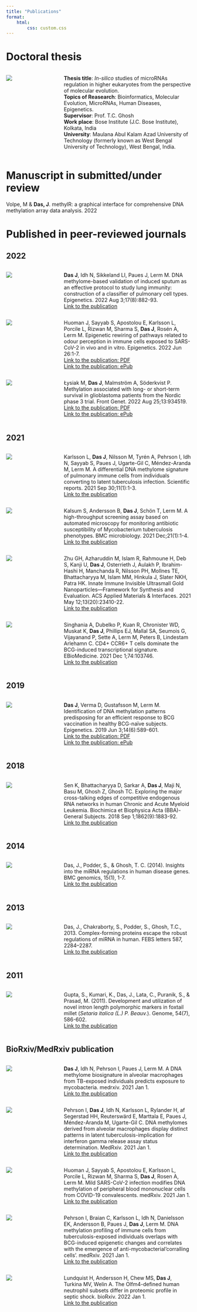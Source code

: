 ```yaml
---
title: "Publications"
format:
    html:
        css: custom.css
---
```


# Doctoral thesis


:::: {.columns}

::: {.column width="20%"}
![](pics/PhD_thesis_frontpage.jpg)
:::

::: {.column width="5%"}
:::

::: {.column width="75%"}

**Thesis title**: <span class="word"> *In-silico* studies of microRNAs regulation in higher eukaryotes from the perspective of molecular evolution.</span> \
**Topics of Reasearch**: Bioinformatics, Molecular Evolution, MicroRNAs, Human Diseases, Epigenetics. \
**Supervisor**: Prof. T.C. Ghosh \
**Work place**: Bose Institute (J.C. Bose Institute), Kolkata, India \
**University**: Maulana Abul Kalam Azad University of Technology (formerly known as West Bengal University of Technology), West Bengal, India. 

:::

::::

# Manuscript in submitted/under review

Volpe, M & **Das, J**. <span class="word"> methylR: a graphical interface for comprehensive DNA methylation array data analysis.</span> 2022 

# Published in peer-reviewed journals

## 2022

:::: {.columns}

::: {.column width="20%"}
![](https://www.tandfonline.com/action/showCoverImage?doi=10.1080/kepi20.v017.i08)
:::

::: {.column width="5%"}
:::

::: {.column width="75%"}
**Das J**, Idh N, Sikkeland LI, Paues J, Lerm M. <span class="word">DNA methylome-based validation of induced sputum as an effective protocol to study lung immunity: construction of a classifier of pulmonary cell types.</span> Epigenetics. 2022 Aug 3;17(8):882-93. \
[Link to the publication](https://www.tandfonline.com/doi/pdf/10.1080/15592294.2021.1969499?needAccess=true) 
:::

::::

:::: {.columns}

::: {.column width="20%"}
![](https://www.tandfonline.com/action/showCoverImage?doi=10.1080/kepi20.v017.i09)
:::

::: {.column width="5%"}
:::

::: {.column width="75%"}
Huoman J, Sayyab S, Apostolou E, Karlsson L, Porcile L, Rizwan M, Sharma S, **Das J**, Rosén A, Lerm M. <span class="word">Epigenetic rewiring of pathways related to odour perception in immune cells exposed to SARS-CoV-2 in vivo and in vitro.</span> Epigenetics. 2022 Jun 26:1-7. \
[Link to the publication: PDF](https://www.tandfonline.com/doi/pdf/10.1080/15592294.2022.2089471?needAccess=true) \
[Link to the publication: ePub](https://www.tandfonline.com/doi/epub/10.1080/15592294.2022.2089471?needAccess=true)
:::

::::

:::: {.columns}

::: {.column width="20%"}
![](https://i0.wp.com/blog.frontiersin.org/wp-content/uploads/2015/07/genetics_290x290.jpg?fit=290%2C290&ssl=1)
:::

::: {.column width="5%"}
:::

::: {.column width="75%"}
Łysiak M, **Das J**, Malmström A, Söderkvist P. <span class="word">Methylation associated with long- or short-term survival in glioblastoma patients from the Nordic phase 3 trial.</span> Front Genet. 2022 Aug 25;13:934519. \
[Link to the publication: PDF](https://www.frontiersin.org/articles/10.3389/fgene.2022.934519/pdf) \
[Link to the publication: ePub](https://www.frontiersin.org/articles/10.3389/fgene.2022.934519/epub)
:::

::::

## 2021

:::: {.columns}

::: {.column width="20%"}
![](https://biomedicine.ktu.edu/wp-content/uploads/sites/237/2019/02/logo_nature-scientific-reports-1.jpg)
:::

::: {.column width="5%"}
:::

::: {.column width="75%"}
Karlsson L, **Das J**, Nilsson M, Tyrén A, Pehrson I, Idh N, Sayyab S, Paues J, Ugarte-Gil C, Méndez-Aranda M, Lerm M. <span class="word">A differential DNA methylome signature of pulmonary immune cells from individuals converting to latent tuberculosis infection.</span> Scientific reports. 2021 Sep 30;11(1):1-3. \
[Link to the publication](https://www.nature.com/articles/s41598-021-98542-3.pdf) 
:::

::::

:::: {.columns}
::: {.column width="20%"}
![](https://images.serialssolutions.com/ulrichs/14712180.gif)
:::

::: {.column width="5%"}
:::

::: {.column width="75%"}
Kalsum S, Andersson B, **Das J**, Schön T, Lerm M. <span class="word">A high-throughput screening assay based on automated microscopy for monitoring antibiotic susceptibility of Mycobacterium tuberculosis phenotypes.</span> BMC microbiology. 2021 Dec;21(1):1-4. \
[Link to the publication](https://bmcmicrobiol.biomedcentral.com/counter/pdf/10.1186/s12866-021-02212-3.pdf) 
:::

::::

:::: {.columns}
::: {.column width="20%"}
![](https://pubs.acs.org/cms/10.1021/acsami.1c02834/asset/images/medium/am1c02834_0007.gif)
:::

::: {.column width="5%"}
:::

::: {.column width="75%"}
Zhu GH, Azharuddin M, Islam R, Rahmoune H, Deb S, Kanji U, **Das J**, Osterrieth J, Aulakh P, Ibrahim-Hashi H, Manchanda R, Nilsson PH, Mollnes TE, Bhattacharyya M, Islam MM, Hinkula J, Slater NKH, Patra HK. <span class="word">Innate Immune Invisible Ultrasmall Gold Nanoparticles—Framework for Synthesis and Evaluation. ACS Applied Materials & Interfaces.</span> 2021 May 12;13(20):23410-22. \
[Link to the publication](https://pubs.acs.org/doi/pdf/10.1021/acsami.1c02834) 
:::

::::


:::: {.columns}

::: {.column width="20%"}
![](https://ars.els-cdn.com/content/image/1-s2.0-S2352396421X00126-cov150h.gif)
:::

::: {.column width="5%"}
:::

::: {.column width="75%"}
Singhania A, Dubelko P, Kuan R, Chronister WD, Muskat K, **Das J**, Phillips EJ, Mallal SA, Seumois G, Vijayanand P, Sette A, Lerm M, Peters B, Lindestam Arlehamn C. <span class="word">CD4+ CCR6+ T cells dominate the BCG-induced transcriptional signature.</span> EBioMedicine. 2021 Dec 1;74:103746. \
[Link to the publication](https://www.sciencedirect.com/science/article/pii/S2352396421005405/pdfft?md5=96da4b32702cbd2542b4d140909ed98d&pid=1-s2.0-S2352396421005405-main.pdf) 
:::

::::

## 2019

:::: {.columns}
::: {.column width="20%"}
![](https://www.tandfonline.com/action/showCoverImage?doi=10.1080/kepi20.v014.i06)
:::

::: {.column width="5%"}
:::

::: {.column width="75%"}
**Das J**, Verma D, Gustafsson M, Lerm M. <span class="word">Identification of DNA methylation patterns predisposing for an efficient response to BCG vaccination in healthy BCG-naïve subjects.</span> Epigenetics. 2019 Jun 3;14(6):589-601. \
[Link to the publication: PDF](https://www.tandfonline.com/doi/pdf/10.1080/15592294.2019.1603963?needAccess=true) \
[Link to the publication: ePub](https://www.tandfonline.com/doi/epub/10.1080/15592294.2019.1603963?needAccess=true)
:::

::::

## 2018

:::: {.columns}

::: {.column width="20%"}
![](https://ars.els-cdn.com/content/image/1-s2.0-S0304416518X00075-cov200h.gif)
:::

::: {.column width="5%"}
:::

::: {.column width="75%"}
Sen K, Bhattacharyya D, Sarkar A, **Das J**, Maji N, Basu M, Ghosh Z, Ghosh TC. <span class="word">Exploring the major cross-talking edges of competitive endogenous RNA networks in human Chronic and Acute Myeloid Leukemia.</span> Biochimica et Biophysica Acta (BBA)-General Subjects. 2018 Sep 1;1862(9):1883-92. \
[Link to the publication](https://rdcu.be/cV09N)
:::

::::


## 2014

:::: {.columns}

::: {.column width="20%"}

![](https://encrypted-tbn0.gstatic.com/images?q=tbn:ANd9GcTmnqf7wfDNrfBzjaQRDHPS9D1PpTF7gNoQKtwATBPrvUVLXtSAD2PzXFokPGVnZWUYeg&usqp=CAU)

:::

::: {.column width="5%"}
:::

::: {.column width="75%"}

Das, J., Podder, S., & Ghosh, T. C. (2014). <span class="word">Insights into the miRNA regulations in human disease genes.</span> BMC genomics, 15(1), 1-7. \
[Link to the publication](https://rdcu.be/cV09N)

:::

::::

## 2013

:::: {.columns}

::: {.column width="20%"}

![](https://febs.onlinelibrary.wiley.com/cms/asset/075a34f8-a49b-4149-b6c2-c53d739509c7/feb2.2013.587.issue-14.cover.gif)

:::

::: {.column width="5%"}
:::

::: {.column width="75%"}

Das, J., Chakraborty, S., Podder, S., Ghosh, T.C., 2013. <span class="word">Complex-forming proteins escape the robust regulations of miRNA in human.</span> FEBS letters 587, 2284–2287. \
[Link to the publication](https://febs.onlinelibrary.wiley.com/doi/epdf/10.1016/j.febslet.2013.05.062)

:::

::::


## 2011
:::: {.columns}

::: {.column width="20%"}

![](https://cdnsciencepub.com/na101/home/literatum/publisher/nrc/journals/covergifs/gen/cover.jpg)

:::

::: {.column width="5%"}
:::

::: {.column width="75%"}

Gupta, S., Kumari, K., Das, J., Lata, C., Puranik, S., & Prasad, M. (2011). <span class="word">Development and utilization of novel intron length polymorphic markers in foxtail millet (*Setaria italica (L.) P. Beauv.*).</span> Genome, 54(7), 586-602. \
[Link to the publication](https://d1wqtxts1xzle7.cloudfront.net/50889727/Development_and_utilization_of_novel_int20161214-355-1dofm9c-with-cover-page-v2.pdf?Expires=1663763932&Signature=grj4AE-HxvnNMnNVMF42-XPwX9TUtF4GPCfjBjpMdpZF4bvP1SViEwxuFe7stXUXkDGdMd1BAmL47El3uSoVIhP5FZ4bLUbAruLR~zodw16tQbI1x2~apNW5er496ltakHk4YkMSS-iMyJRXIy6~q3KB5LWkKXgUtuIL91nGXS7qVnr4JYAjUro8mxq0hO82WHYI5UQ7yXeKSUr9hApMqb4NXSk1wiCtnTUbYmvj~R0wsi94LCiGE6hfQ0lYQ0hbj2LmQtnFUSgULP8ukZmg6SCsmqhhuqAsstNScOEgN0~JArOy1isC22lNXHpHh5Yhr7YfuS2nzK8JPcDPq9nHFQ__&Key-Pair-Id=APKAJLOHF5GGSLRBV4ZA)

:::

::::

## BioRxiv/MedRxiv publication

:::: {.columns}
::: {.column width="20%"}
![](https://www.medrxiv.org/sites/default/files/medRxiv_homepage_logo.png)
:::

::: {.column width="5%"}
:::

::: {.column width="75%"}
**Das J**, Idh N, Pehrson I, Paues J, Lerm M. <span class="word">A DNA methylome biosignature in alveolar macrophages from TB-exposed individuals predicts exposure to mycobacteria.</span> medrxiv. 2021 Jan 1. \
[Link to the publication](https://www.medrxiv.org/content/10.1101/2021.03.16.21253732v1.full.pdf) 
:::

::::


:::: {.columns}
::: {.column width="20%"}
![](https://www.medrxiv.org/sites/default/files/medRxiv_homepage_logo.png)
:::

::: {.column width="5%"}
:::

::: {.column width="75%"}
Pehrson I, **Das J**, Idh N, Karlsson L, Rylander H, af Segerstad HH, Reuterswärd E, Marttala E, Paues J, Méndez-Aranda M, Ugarte-Gil C. <span class="word">DNA methylomes derived from alveolar macrophages display distinct patterns in latent tuberculosis-implication for interferon gamma release assay status determination.</span> MedRxiv. 2021 Jan 1. \
[Link to the publication](https://www.medrxiv.org/content/10.1101/2021.03.16.21253725v1.full.pdf) 
:::

::::

:::: {.columns}
::: {.column width="20%"}
![](https://www.medrxiv.org/sites/default/files/medRxiv_homepage_logo.png)
:::

::: {.column width="5%"}
:::

::: {.column width="75%"}
Huoman J, Sayyab S, Apostolou E, Karlsson L, Porcile L, Rizwan M, Sharma S, **Das J**, Rosen A, Lerm M. <span class="word">Mild SARS-CoV-2 infection modifies DNA methylation of peripheral blood mononuclear cells from COVID-19 convalescents.</span> medRxiv. 2021 Jan 1. \
[Link to the publication](https://www.medrxiv.org/content/10.1101/2021.07.05.21260014v2.full.pdf) 
:::

::::

:::: {.columns}

::: {.column width="20%"}
![](https://www.medrxiv.org/sites/default/files/medRxiv_homepage_logo.png)
:::

::: {.column width="5%"}
:::

::: {.column width="75%"}
Pehrson I, Braian C, Karlsson L, Idh N, Danielsson EK, Andersson B, Paues J, **Das J**, Lerm M. <span class="word">DNA methylation profiling of immune cells from tuberculosis-exposed individuals overlaps with BCG-induced epigenetic changes and correlates with the emergence of anti-mycobacterial'corralling cells'.</span> medRxiv. 2021 Jan 1. \
[Link to the publication](https://www.medrxiv.org/content/10.1101/2021.09.01.21262945v1.full.pdf) 
:::

::::

:::: {.columns}
::: {.column width="20%"}
![](https://www.biorxiv.org/sites/default/files/bioRxiv_article.jpg)
:::

::: {.column width="5%"}
:::

::: {.column width="75%"}
Lundquist H, Andersson H, Chew MS, **Das J**, Turkina MV, Welin A. <span class="word">The Olfm4-defined human neutrophil subsets differ in proteomic profile in septic shock.</span> bioRxiv. 2022 Jan 1. \
[Link to the publication](https://www.biorxiv.org/content/10.1101/2022.03.08.483264v1.full.pdf) 
:::

::::
